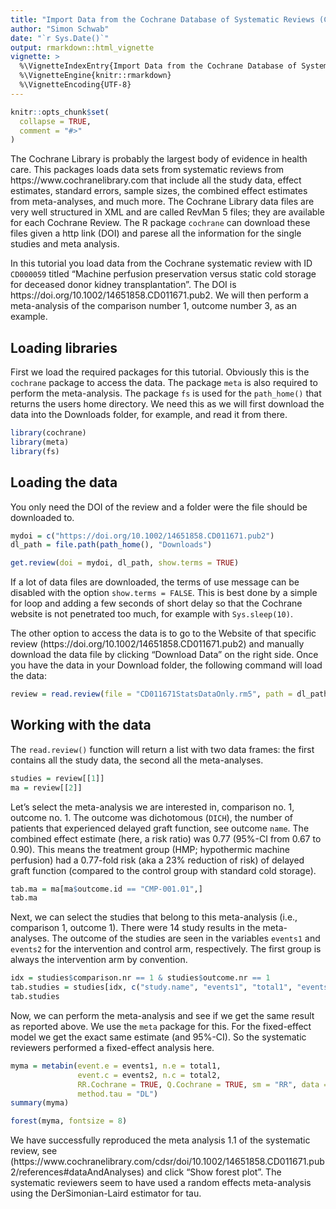 ```yaml
---
title: "Import Data from the Cochrane Database of Systematic Reviews (CDSR)"
author: "Simon Schwab"
date: "`r Sys.Date()`"
output: rmarkdown::html_vignette
vignette: >
  %\VignetteIndexEntry{Import Data from the Cochrane Database of Systematic Reviews (CDSR)}
  %\VignetteEngine{knitr::rmarkdown}
  %\VignetteEncoding{UTF-8}
---
```


```r
knitr::opts_chunk$set(
  collapse = TRUE,
  comment = "#>"
)
```
The Cochrane Library is probably the largest body of evidence in health care. This packages loads data sets from systematic reviews from https://www.cochranelibrary.com that include all the study data, effect estimates, standard errors, sample sizes, the combined effect estimates from meta-analyses, and much more. The Cochrane Library data files are very well structured in XML and are called RevMan 5 files; they are available for each Cochrane Review. The R package `cochrane` can download these files given a http link (DOI) and parese all the information for the single studies and meta analysis.

In this tutorial you load data from the Cochrane systematic review with ID `CD000059` titled "Machine perfusion preservation versus static cold storage for deceased donor kidney transplantation". The DOI is https://doi.org/10.1002/14651858.CD011671.pub2. We will then perform a meta-analysis of the comparison number 1, outcome number 3, as an example.

## Loading libraries

First we load the required packages for this tutorial. Obviously this is the `cochrane` package to access the data. The package `meta` is also required to perform the meta-analysis. The package `fs` is used for the `path_home()` that returns the users home directory. We need this as we will first download the data into the Downloads folder, for example, and read it from there.

```r
library(cochrane)
library(meta)
library(fs)
```

## Loading the data

You only need the DOI of the review and a folder were the file should be downloaded to.
```r
mydoi = c("https://doi.org/10.1002/14651858.CD011671.pub2")
dl_path = file.path(path_home(), "Downloads")

get.review(doi = mydoi, dl_path, show.terms = TRUE)
```
If a lot of data files are downloaded, the terms of use message can be disabled with the option `show.terms = FALSE`. This is best done by a simple for loop and adding a few seconds of short delay so that the Cochrane website is not penetrated too much, for example with `Sys.sleep(10)`.

The other option to access the data is to go to the Website of that specific review (https://doi.org/10.1002/14651858.CD011671.pub2) and manually download the data file by clicking "Download Data" on the right side. Once you have the data in your Download folder, the following command will load the data:

```r
review = read.review(file = "CD011671StatsDataOnly.rm5", path = dl_path)
```

## Working with the data

The `read.review()` function will return a list with two data frames: the first contains all the study data, the second all the meta-analyses.
```r
studies = review[[1]]
ma = review[[2]]
```

Let's select the meta-analysis we are interested in, comparison no. 1, outcome no. 1. The outcome was dichotomous (`DICH`), the number of patients that experienced delayed graft function, see outcome `name`. The combined effect estimate (here, a risk ratio) was 0.77 (95%-CI from 0.67 to 0.90). This means the treatment group (HMP; hypothermic machine perfusion) had a 0.77-fold risk (aka a 23% reduction of risk) of delayed graft function (compared to the control group with standard cold storage).
```r
tab.ma = ma[ma$outcome.id == "CMP-001.01",]
tab.ma
```

Next, we can select the studies that belong to this meta-analysis (i.e., comparison 1, outcome 1). There were 14 study results in the meta-analyses. The outcome of the studies are seen in the variables `events1` and `events2` for the intervention and control arm, respectively. The first group is always the intervention arm by convention.

```r
idx = studies$comparison.nr == 1 & studies$outcome.nr == 1
tab.studies = studies[idx, c("study.name", "events1", "total1", "events2", "total2", "effect.size")]
tab.studies
```
Now, we can perform the meta-analysis and see if we get the same result as reported above. We use the `meta` package for this. For the fixed-effect model we get the exact same estimate (and 95%-CI). So the systematic reviewers performed a fixed-effect analysis here.

```r
myma = metabin(event.e = events1, n.e = total1,
               event.c = events2, n.c = total2,
               RR.Cochrane = TRUE, Q.Cochrane = TRUE, sm = "RR", data = tab.studies,
               method.tau = "DL")
summary(myma)
```

```r
forest(myma, fontsize = 8)
```

We have successfully reproduced the meta analysis 1.1 of the systematic review, see (https://www.cochranelibrary.com/cdsr/doi/10.1002/14651858.CD011671.pub2/references#dataAndAnalyses) and click "Show forest plot". The systematic reviewers seem to have used a random effects meta-analysis using the DerSimonian-Laird estimator for tau.

